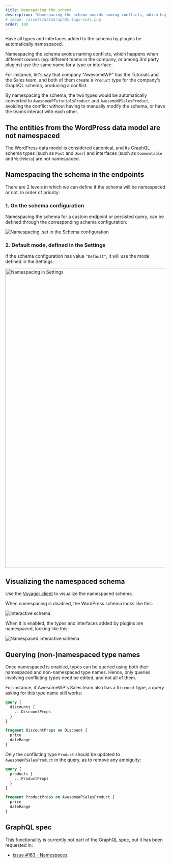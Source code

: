 ```yaml
---
title: Namespacing the schema
description: "Namespacing the schema avoids naming conflicts, which happens when different owners (eg: different teams in the company, or among 3rd party plugins) use the same name for a type or interface."
# image: /assets/GatoGraphQL-logo-suki.png
order: 100
---
```


Have all types and interfaces added to the schema by plugins be automatically namespaced.

Namespacing the schema avoids naming conflicts, which happens when different owners (eg: different teams in the company, or among 3rd party plugins) use the same name for a type or interface.

For instance, let's say that company "AwesomeWP" has the Tutorials and the Sales team, and both of them create a `Product` type for the company's GraphQL schema, producing a conflict.

By namespacing the schema, the two types would be automatically converted to `AwesomeWPTutorialsProduct` and `AwesomeWPSalesProduct`, avoiding the conflict without having to manually modify the schema, or have the teams interact with each other.

## The entities from the WordPress data model are not namespaced

The WordPress data model is considered canonical, and its GraphQL schema types (such as `Post` and `User`) and interfaces (such as `Commentable` and `WithMeta`) are not namespaced.

## Namespacing the schema in the endpoints

There are 2 levels in which we can define if the schema will be namespaced or not. In order of priority:

### 1. On the schema configuration

Namespacing the schema for a custom endpoint or persisted query, can be defined through the corresponding schema configuration:

![Namespacing, set in the Schema configuration](/assets/guides/upstream/schema-configuration-namespacing.png "Namespacing, set in the Schema configuration")

### 2. Default mode, defined in the Settings

If the schema configuration has value `"Default"`, it will use the mode defined in the Settings:

<Image
  src="/assets/guides/upstream/settings-namespacing-default.png"
  width="1024"
  height="940"
  alt="Namespacing in Settings"
  caption="Namespacing in Settings"
/>

## Visualizing the namespaced schema

Use the [Voyager client](/guides/intro/intro-to-the-voyager-client/) to visualize the namespaced schema.

When namespacing is disabled, the WordPress schema looks like this:

![Interactive schema](/assets/guides/upstream/normal-interactive-schema.png "Interactive schema")

When it is enabled, the types and interfaces added by plugins are namespaced, looking like this:

![Namespaced interactive schema](/assets/guides/upstream/namespaced-interactive-schema.png "Namespaced interactive schema")

## Querying (non-)namespaced type names

Once namespaced is enabled, types can be queried using both their namespaced and non-namespaced type names. Hence, only queries involving conflicting types need be edited, and not all of them.

For instance, if AwesomeWP's Sales team also has a `Discount` type, a query asking for this type name still works:

```graphql
query {
  discounts {
    ...DiscountProps
  }
}

fragment DiscountProps on Discount {
  price
  dateRange
}
```

Only the conflicting type `Product` should be updated to `AwesomeWPSalesProduct` in the query, as to remove any ambiguity:

```graphql
query {
  products {
    ...ProductProps
  }
}

fragment ProductProps on AwesomeWPSalesProduct {
  price
  dateRange
}
```

## GraphQL spec

This functionality is currently not part of the GraphQL spec, but it has been requested in:

- <a href="https://github.com/graphql/graphql-spec/issues/163" target="_blank">issue #163 - Namespaces</a>.
